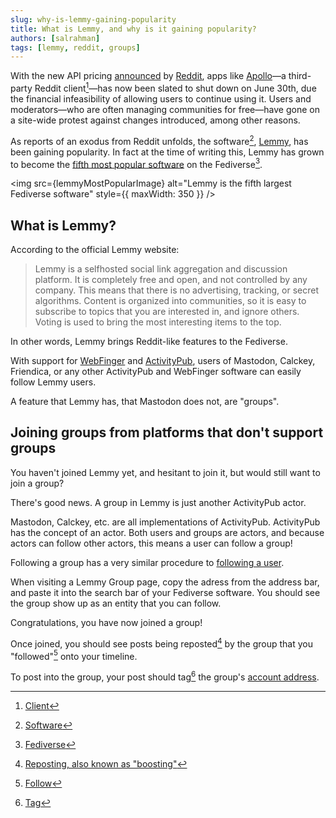 ```yaml
---
slug: why-is-lemmy-gaining-popularity
title: What is Lemmy, and why is it gaining popularity?
authors: [salrahman]
tags: [lemmy, reddit, groups]
---
```


With the new API pricing [announced](https://www.redditinc.com/blog/2023apiupdates) by [Reddit](https://en.wikipedia.org/w/index.php?title=Reddit&oldid=1160000942), apps like [Apollo](https://en.wikipedia.org/w/index.php?title=Apollo_(app)&oldid=1159994335)—a third-party Reddit client[^1]—has now been slated to shut down on June 30th, due the financial infeasibility of allowing users to continue using it. Users and moderators—who are often managing communities for free—have gone on a site-wide protest against changes introduced, among other reasons.

As reports of an exodus from Reddit unfolds, the software[^2], [Lemmy](https://join-lemmy.org/), has been gaining popularity. In fact at the time of writing this, Lemmy has grown to become the [fifth most popular software](https://atomicpoet.org/notice/AWen4ZNYsSXqWZE9q4) on the Fediverse[^3].


<img src={lemmyMostPopularImage} alt="Lemmy is the fifth largest Fediverse software" style={{ maxWidth: 350 }} />

## What is Lemmy?

According to the official Lemmy website:

> Lemmy is a selfhosted social link aggregation and discussion platform. It is completely free and open, and not controlled by any company. This means that there is no advertising, tracking, or secret algorithms. Content is organized into communities, so it is easy to subscribe to topics that you are interested in, and ignore others. Voting is used to bring the most interesting items to the top.

In other words, Lemmy brings Reddit-like features to the Fediverse.

With support for [WebFinger](https://webfinger.net/) and [ActivityPub](https://www.w3.org/TR/activitypub/), users of Mastodon, Calckey, Friendica, or any other ActivityPub and WebFinger software can easily follow Lemmy users.

A feature that Lemmy has, that Mastodon does not, are "groups".

## Joining groups from platforms that don't support groups

You haven't joined Lemmy yet, and hesitant to join it, but would still want to join a group?

There's good news. A group in Lemmy is just another ActivityPub actor.

Mastodon, Calckey, etc. are all implementations of ActivityPub. ActivityPub has the concept of an actor. Both users and groups are actors, and because actors can follow other actors, this means a user can follow a group!

Following a group has a very similar procedure to <a href="/docs/getting-started/following-people" target="_blank">following a user</a>.

When visiting a Lemmy Group page, copy the adress from the address bar, and paste it into the search bar of your Fediverse software. You should see the group show up as an entity that you can follow.

Congratulations, you have now joined a group!

Once joined, you should see posts being reposted[^4] by the group that you "followed"[^5] onto your timeline.

To post into the group, your post should tag[^6] the group's <a href="/docs/specifications/account-address" target="_blank">account address</a>.

[^1]: [Client](/docs/glossary/client)
[^2]: [Software](/docs/glossary/software)
[^3]: [Fediverse](/docs/glossary/fediverse)
[^4]: [Reposting, also known as "boosting"](/docs/glossary/boost)
[^5]: [Follow](/docs/glossary/follow)
[^6]: [Tag](/docs/glossary/tag)